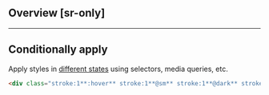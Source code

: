 ## Overview [sr-only]
<Overview/>

---

## Conditionally apply
Apply styles in [different states](/docs/states-and-queries) using selectors, media queries, etc.
```html
<div class="stroke:1**:hover** stroke:1**@sm** stroke:1**@dark** stroke:1**@print**">…</div>
```


